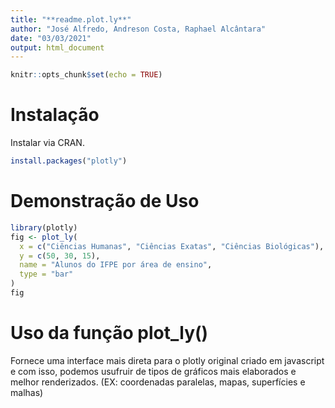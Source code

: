 ```yaml
---
title: "**readme.plot.ly**"
author: "José Alfredo, Andreson Costa, Raphael Alcântara"
date: "03/03/2021"
output: html_document
---
```

```r
knitr::opts_chunk$set(echo = TRUE)
```
# Instalação
Instalar via CRAN.
```r
install.packages("plotly")
```
# Demonstração de Uso
```r
library(plotly)
fig <- plot_ly(
  x = c("Ciências Humanas", "Ciências Exatas", "Ciências Biológicas"),
  y = c(50, 30, 15),
  name = "Alunos do IFPE por área de ensino",
  type = "bar"
)
fig
```
# Uso da função plot_ly()
Fornece uma interface mais direta para o plotly original criado em javascript e com isso, podemos usufruir de tipos de gráficos mais elaborados e melhor renderizados. (EX: coordenadas paralelas, mapas, superfícies e malhas)
